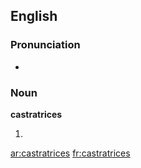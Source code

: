 ==English==

===Pronunciation===
* {{UK}} {{IPA|/kæsˈtɹeɪtɹɪsiːz/}}

===Noun===
'''castratrices''' {{p}}

# {{plural of|[[castratrix#English|castratrix]]}}

[[ar:castratrices]]
[[fr:castratrices]]